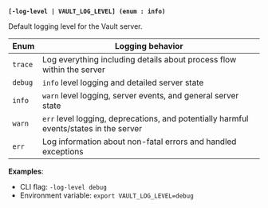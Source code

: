 <a id="global-vault_log-level" />

**`[-log-level | VAULT_LOG_LEVEL] (enum : info)`**

Default logging level for the Vault server.

Enum    | Logging behavior
------- | ----------------
`trace` | Log everything including details about process flow within the server
`debug` | `info` level logging and detailed server state
`info`  | `warn` level logging, server events, and general server state
`warn`  | `err` level logging, deprecations, and potentially harmful events/states in the server
`err`   | Log information about non-fatal errors and handled exceptions

**Examples**:

- CLI flag: `-log-level debug`
- Environment variable: `export VAULT_LOG_LEVEL=debug`

